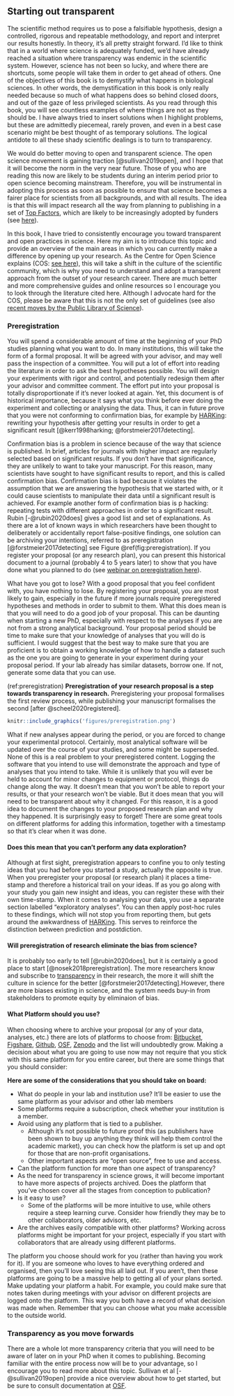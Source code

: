 ## Starting out transparent {#transparency}

The scientific method requires us to pose a falsifiable hypothesis, design a controlled, rigorous and repeatable methodology, and report and interpret our results honestly. In theory, it’s all pretty straight forward. I’d like to think that in a world where science is adequately funded, we’d have already reached a situation where transparency was endemic in the scientific system. However, science has not been so lucky, and where there are shortcuts, some people will take them in order to get ahead of others. One of the objectives of this book is to demystify what happens in biological sciences. In other words, the demystification in this book is only really needed because so much of what happens does so behind closed doors, and out of the gaze of less privileged scientists. As you read through this book, you will see countless examples of where things are not as they should be. I have always tried to insert solutions when I highlight problems, but these are admittedly piecemeal, rarely proven, and even in a best case scenario might be best thought of as temporary solutions. The logical antidote to all these shady scientific dealings is to turn to transparency.

We would do better moving to open and transparent science. The open science movement is gaining traction [@sullivan2019open], and I hope that it will become the norm in the very near future. Those of you who are reading this now are likely to be students during an interim period prior to open science becoming mainstream. Therefore, you will be instrumental in adopting this process as soon as possible to ensure that science becomes a fairer place for scientists from all backgrounds, and with all results. The idea is that this will impact research all the way from planning to publishing in a set of [Top Factors](https://topfactor.org/), which are likely to be increasingly adopted by funders (see [here](https://youtu.be/MLbgSGA581Q)).

In this book, I have tried to consistently encourage you toward transparent and open practices in science. Here my aim is to introduce this topic and provide an overview of the main areas in which you can currently make a difference by opening up your research. As the Centre for Open Science explains (COS: [see here](https://youtu.be/9YuNGB3vNOw)), this will take a shift in the culture of the scientific community, which is why you need to understand and adopt a transparent approach from the outset of your research career. There are much better and more comprehensive guides and online resources so I encourage you to look through the literature cited here. Although I advocate hard for the COS, please be aware that this is not the only set of guidelines (see also [recent moves by the Public Library of Science](https://plos.org/open-science/preregistration/)).

### Preregistration

You will spend a considerable amount of time at the beginning of your PhD studies planning what you want to do. In many institutions, this will take the form of a formal proposal. It will be agreed with your advisor, and may well pass the inspection of a committee. You will put a lot of effort into reading the literature in order to ask the best hypotheses possible. You will design your experiments with rigor and control, and potentially redesign them after your advisor and committee comment. The effort put into your proposal is totally disproportionate if it’s never looked at again. Yet, this document is of historical importance, because it says what you think before ever doing the experiment and collecting or analysing the data. Thus, it can in future prove that you were not conforming to confirmation bias, for example by [HARKing](TypeI.html): rewriting your hypothesis after getting your results in order to get a significant result [@kerr1998harking; @forstmeier2017detecting]. 

Confirmation bias is a problem in science because of the way that science is published. In brief, articles for journals with higher impact are regularly selected based on significant results. If you don’t have that significance, they are unlikely to want to take your manuscript. For this reason, many scientists have sought to have significant results to report, and this is called confirmation bias. Confirmation bias is bad because it violates the assumption that we are answering the hypothesis that we started with, or it could cause scientists to manipulate their data until a significant result is achieved. For example another form of confirmation bias is p hacking: repeating tests with different approaches in order to a significant result. Rubin [-@rubin2020does] gives a good list and set of explanations. As there are a lot of known ways in which researchers have been thought to deliberately or accidentally report false-positive findings, one solution can be archiving your intentions, referred to as preregistration [@forstmeier2017detecting] see Figure \@ref(fig:preregistration). If you register your proposal (or any research plan), you can present this historical document to a journal (probably 4 to 5 years later) to show that you have done what you planned to do (see [webinar on preregistration here](https://youtu.be/8QK2-udwoK8)). 

What have you got to lose? With a good proposal that you feel confident with, you have nothing to lose. By registering your proposal, you are most likely to gain, especially in the future if more journals require preregistered hypotheses and methods in order to submit to them. What this does mean is that you will need to do a good job of your proposal. This can be daunting when starting a new PhD, especially with respect to the analyses if you are not from a strong analytical background. Your proposal period should be time to make sure that your knowledge of analyses that you will do is sufficient. I would suggest that the best way to make sure that you are proficient is to obtain a working knowledge of how to handle a dataset such as the one you are going to generate in your experiment during your proposal period. If your lab already has similar datasets, borrow one. If not, generate some data that you can use. 


(ref:preregistration) **Preregistration of your research proposal is a step towards transparency in research.** Preregistering your proposal formalises the first review process, while publishing your manuscript formalises the second [after @scheel2020registered].


```r
knitr::include_graphics('figures/preregistration.png')
```


What if new analyses appear during the period, or you are forced to change your experimental protocol. Certainly, most analytical software will be updated over the course of your studies, and some might be superseded. None of this is a real problem to your preregistered content. Logging the software that you intend to use will demonstrate the approach and type of analyses that you intend to take. While it is unlikely that you will ever be held to account for minor changes to equipment or protocol, things do change along the way. It doesn’t mean that you won’t be able to report your results, or that your research won’t be viable. But it does mean that you will need to be transparent about why it changed. For this reason, it is a good idea to document the changes to your proposed research plan and why they happened. It is surprisingly easy to forget! There are some great tools on different platforms for adding this information, together with a timestamp so that it’s clear when it was done. 

#### Does this mean that you can’t perform any data exploration?

Although at first sight, preregistration appears to confine you to only testing ideas that you had before you started a study, actually the opposite is true. When you preregister your proposal (or research plan) it places a time-stamp and therefore a historical trail on your ideas. If as you go along with your study you gain new insight and ideas, you can register these with their own time-stamp. When it comes to analysing your data, you use a separate section labelled “exploratory analyses”. You can then apply post-hoc rules to these findings, which will not stop you from reporting them, but gets around the awkwardness of [HARKing](TypeI.html). This serves to reinforce the distinction between prediction and postdiction. 

#### Will preregistration of research eliminate the bias from science? 

It is probably too early to tell [@rubin2020does], but it is certainly a good place to start [@nosek2018preregistration]. The more researchers know and subscribe to [transparency](transparency2.html) in their research, the more it will shift the culture in science for the better [@forstmeier2017detecting].However, there are more biases existing in science, and the system needs buy-in from stakeholders to promote equity by eliminaion of bias.

#### What Platform should you use?

When choosing where to archive your proposal (or any of your data, analyses, etc.) there are lots of platforms to choose from: [Bitbucket](https://bitbucket.org/product), [Figshare](https://figshare.com/), [Github](https://github.com/), [OSF](https://osf.io/), [Zenodo](https://zenodo.org/) and the list will undoubtedly grow. Making a decision about what you are going to use now may not require that you stick with this same platform for you entire career, but there are some things that you should consider:

__Here are some of the considerations that you should take on board:__

- What do people in your lab and institution use? It’ll be easier to use the same platform as your advisor and other lab members
- Some platforms require a subscription, check whether your institution is a member.
- Avoid using any platform that is tied to a publisher. 
  - Although it’s not possible to future proof this (as publishers have been shown to buy up anything they think will help them control the academic market), you can check how the platform is set up and opt for those that are non-profit organisations. 
  - Other important aspects are “open source”, free to use and access. 
- Can the platform function for more than one aspect of transparency?
- As the need for transparency in science grows, it will become important to have more aspects of projects archived. Does the platform that you’ve chosen cover all the stages from conception to publication?
- Is it easy to use?
  - Some of the platforms will be more intuitive to use, while others require a steep learning curve. Consider how friendly they may be to other collaborators, older advisors, etc.
- Are the archives easily compatible with other platforms?
Working across platforms might be important for your project, especially if you start with collaborators that are already using different platforms. 

The platform you choose should work for you (rather than having you work for it). If you are someone who loves to have everything ordered and organised, then you’ll love seeing this all laid out. If you aren’t, then these platforms are going to be a massive help to getting all of your plans sorted. Make updating your platform a habit. For example, you could make sure that notes taken during meetings with your advisor on different projects are logged onto the platform. This way you both have a record of what decision was made when. Remember that you can choose what you make accessible to the outside world. 

### Transparency as you move forwards

There are a whole lot more transparency criteria that you will need to be aware of later on in your PhD when it comes to publishing. Becoming familiar with the entire process now will be to your advantage, so I encourage you to read more about this topic. Sullivan et al [-@sullivan2019open] provide a nice overview about how to get started, but be sure to consult documentation at [OSF](https://osf.io/).

